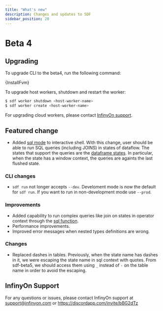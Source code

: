 ```yaml
---
title: "What's new"
description: Changes and updates to SDF
sidebar_position: 20
---
```



# Beta 4

## Upgrading 

To upgrade CLI to the beta4, run the following command:

<CodeBlock language="bash">{InstallFvm}</CodeBlock>

To upgrade host workers, shutdown and restart the worker:

```bash
$ sdf worker shutdown <host-worker-name>
$ sdf worker create <host-worker-name>
```

For upgrading cloud workers, please contact [InfinyOn support](#infinyon-support).

## Featured change

- Added [sql mode] to interactive shell. With this change, user should be able to run SQL queries (including JOINS) in states of dataflow. The states that support the queries are the [dataframe states]. In particular, when the state has a window context, the queries are againts the last flushed state.

### CLI changes

- `sdf run` not longer accepts `--dev`. Develoment mode is now the default for `sdf run`. If you want to run in non-development mode use `--prod`.

### Improvements

- Added capability to run complex queries like join on states in operator context through the [sql function].
- Performance improvements.
- Improved error messages when nested types definitions are wrong.

### Changes
- Replaced dashes in tables. Previously, when the state name has dashes in it, we were escaping the state name in sql context with quotes. From sdf-beta5, we should access them using `_` instead of `-` on the table name in order to avoid the escaping.

## InfinyOn Support

For any questions or issues, please contact InfinyOn support at support@infinyon.com  or https://discordapp.com/invite/bBG2dTz

[sql mode]: cli/run.mdx#sql-mode
[sql function]: concepts/state-dataframe.mdx#sql-function
[dataframe states]: concepts/state-dataframe.mdx